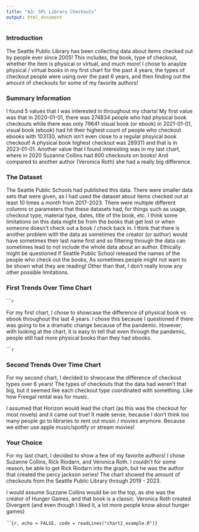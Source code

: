 ```yaml
---
title: "A3: SPL Library Checkouts"
output: html_document
---
```


### Introduction

The Seattle Public Library has been collecting data about items checked out by people ever since 2005! This includes, the book, type of checkout, whether the item is physical or virtual, and much more! I chose to anaylze physical / virtual books in my first chart for the past 4 years, the types of checkout people were using over the past 6 years, and then finding out the amount of checkouts for some of my favorite authors!

### Summary Information

I found 5 values that I was interested in throughout my charts! My first value was that in 2020-01-01, there was 274834 people who had physical book checkouts while there was only 79641 visual book (or ebook) in 2021-01-01, visual book (ebook) had hit their highest count of people who checkout ebooks with 103130, which isn't even close to a regular phsyical book checkout! A physical book highest checkout was 289311 and that is in 2023-01-01. Another value that I found interesting was in my last chart, where in 2020 Suzanne Collins had 800 checkouts on books! And compared to another author (Veronica Roth) she had a really big difference.

### The Dataset

The Seattle Public Schools had published this data. There were smaller data sets that were given, as I had used the dataset about items checked out at least 10 times a month from 2017-2023. There were multiple different columns or parameters that these datasets had, for things such as usage, checkout type, material type, dates, title of the book, etc. I think some limitations on this data might be from the books that get lost or when someone doesn't check out a book / check back in. I think that there is another problem with the data as sometimes the creator (or author) would have sometimes their last name first and so filtering through the data can sometimes lead to not include the whole data about an author. Ethically might be questioned if Seattle Public School released the names of the people who check out the books, As sometimes people might not want to be shown what they are reading! Other than that, I don't really know any other possible limitations.

### First Trends Over Time Chart

``````r
```

For my first chart, I chose to showcase the difference of physical book vs ebook throughout the last 4 years. I chose this because I questioned if there was going to be a dramatic change because of the pandemic. However, with looking at the chart, it is easy to tell that even through the pandemic, people still had more physical books than they had ebooks.

``````r
```


### Second Trends Over Time Chart

For my second chart, I decided to shwocase the difference of checkout types over 6 years! The types of checkouts that the data had weren't that big, but it seemed like each checkout type coordinated with something. Like how Freegal rental was for music.

I assumed that Horizon would lead the chart (as this was the checkout for most novels) and it came out true! It made sense, because I don't think too many people go to libraries to rent out music / movies anymore. Because we either use apple music/spotify or stream movies!


### Your Choice

For my last chart, I decided to show a few of my favorite authors! I chose Suzanne Collins, Rick Riodarn, and Veronica Roth. I couldn't for some reason, be able to get Rick Riodarn into the graph, but he was the author that created the percy jackson series! The chart showed the amount of checkouts from the Seattle Public Library through 2019 - 2023.

I would assume Suzzane Collins would be on the top, as she was the creator of Hunger Games, and that book is a classic. Veronica Roth created Divergent (and even though I liked it, a lot more people know about hunger games) 

\`\`\``{r, echo = FALSE, code = readLines("chart2_example.R")}`
